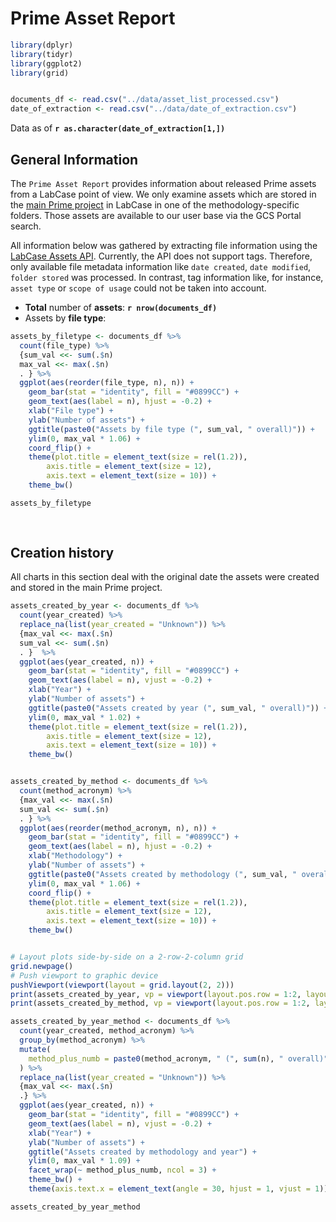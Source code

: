 # Prime Asset Report 

```r

library(dplyr)
library(tidyr)
library(ggplot2)
library(grid)


documents_df <- read.csv("../data/asset_list_processed.csv")
date_of_extraction <- read.csv("../data/date_of_extraction.csv")


```


Data as of  **`r as.character(date_of_extraction[1,])`**

## General Information 

The `Prime Asset Report` provides information about released Prime assets from a LabCase point of view. 
We only examine assets which are stored in the [main Prime project](https://labcase.softwareag.com/projects/prime/alfresco/documents) in LabCase in one of the methodology-specific folders. Those assets are available to our user base via the GCS Portal search. 

All information below was gathered by extracting file information using the [LabCase Assets API](https://labcase.softwareag.com/projects/labcase/wiki/LabCase_Asset_API). Currently, the API does not support tags. Therefore, only available file metadata information like `date created`, `date modified`, `folder stored` was processed. In contrast, tag information like, for instance, `asset type` or `scope of usage` could not be taken into account. 

* **Total** number of **assets**: **`r nrow(documents_df)`**
* Assets by **file type**:

```r

assets_by_filetype <- documents_df %>%
  count(file_type) %>%
  {sum_val <<- sum(.$n)
  max_val <<- max(.$n)
  . } %>%
  ggplot(aes(reorder(file_type, n), n)) +
    geom_bar(stat = "identity", fill = "#0899CC") +
    geom_text(aes(label = n), hjust = -0.2) +
    xlab("File type") +
    ylab("Number of assets") +
    ggtitle(paste0("Assets by file type (", sum_val, " overall)")) +
    ylim(0, max_val * 1.06) +
    coord_flip() +
    theme(plot.title = element_text(size = rel(1.2)),
        axis.title = element_text(size = 12),
        axis.text = element_text(size = 10)) +
    theme_bw()

assets_by_filetype
    
    

```


## Creation history

All charts in this section deal with the original date the assets were created and stored in the main Prime project.

```r

assets_created_by_year <- documents_df %>%
  count(year_created) %>%
  replace_na(list(year_created = "Unknown")) %>%
  {max_val <<- max(.$n)
  sum_val <<- sum(.$n)
  . }  %>%
  ggplot(aes(year_created, n)) + 
    geom_bar(stat = "identity", fill = "#0899CC") +
    geom_text(aes(label = n), vjust = -0.2) +
    xlab("Year") +
    ylab("Number of assets") +
    ggtitle(paste0("Assets created by year (", sum_val, " overall)")) +
    ylim(0, max_val * 1.02) +
    theme(plot.title = element_text(size = rel(1.2)),
        axis.title = element_text(size = 12),
        axis.text = element_text(size = 10)) +
    theme_bw()


assets_created_by_method <- documents_df %>%
  count(method_acronym) %>%
  {max_val <<- max(.$n)
  sum_val <<- sum(.$n)
  . } %>%
  ggplot(aes(reorder(method_acronym, n), n)) +
    geom_bar(stat = "identity", fill = "#0899CC") +
    geom_text(aes(label = n), hjust = -0.2) +
    xlab("Methodology") +
    ylab("Number of assets") +
    ggtitle(paste0("Assets created by methodology (", sum_val, " overall)")) +
    ylim(0, max_val * 1.06) +
    coord_flip() +
    theme(plot.title = element_text(size = rel(1.2)),
        axis.title = element_text(size = 12),
        axis.text = element_text(size = 10)) +
    theme_bw()


# Layout plots side-by-side on a 2-row-2-column grid
grid.newpage()
# Push viewport to graphic device
pushViewport(viewport(layout = grid.layout(2, 2)))
print(assets_created_by_year, vp = viewport(layout.pos.row = 1:2, layout.pos.col = 1))
print(assets_created_by_method, vp = viewport(layout.pos.row = 1:2, layout.pos.col = 2))


```


```r

assets_created_by_year_method <- documents_df %>%
  count(year_created, method_acronym) %>%
  group_by(method_acronym) %>%
  mutate(
    method_plus_numb = paste0(method_acronym, " (", sum(n), " overall)")
  ) %>% 
  replace_na(list(year_created = "Unknown")) %>%
  {max_val <<- max(.$n) 
  .} %>%
  ggplot(aes(year_created, n)) +
    geom_bar(stat = "identity", fill = "#0899CC") +
    geom_text(aes(label = n), vjust = -0.2) +
    xlab("Year") +
    ylab("Number of assets") +
    ggtitle("Assets created by methodology and year") +
    ylim(0, max_val * 1.09) +
    facet_wrap(~ method_plus_numb, ncol = 3) +
    theme_bw() +
    theme(axis.text.x = element_text(angle = 30, hjust = 1, vjust = 1))

assets_created_by_year_method


```

